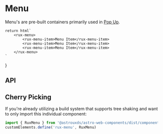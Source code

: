 
<Meta of={MenuStories} />

# Menu

Menu's are pre-built containers primarily used in [Pop Up](?path=/docs/components-pop-up--default-story).

    return html`
        <rux-menu>
            <rux-menu-item>Menu Item</rux-menu-item>
            <rux-menu-item>Menu Item</rux-menu-item>
            <rux-menu-item>Menu Item</rux-menu-item>
        </rux-menu>
    `
}

<Canvas>
  <Story of={MenuStories.Default_} />
</Canvas>

## API

<ArgsTable of="rux-menu" />

## Cherry Picking

If you're already utilizing a build system that supports tree shaking and want to only import this individual component:

```js
import { RuxMenu } from '@astrouxds/astro-web-components/dist/components/rux-menu'
customElements.define('rux-menu', RuxMenu)
```

